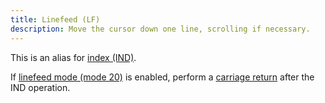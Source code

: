 ```yaml
---
title: Linefeed (LF)
description: Move the cursor down one line, scrolling if necessary.
---
```


<VTSequence sequence="LF" />

This is an alias for [index (IND)](/docs/vt/esc/ind).

If [linefeed mode (mode 20)](#TODO) is enabled, perform a
[carriage return](/docs/vt/control/cr) after the IND operation.

